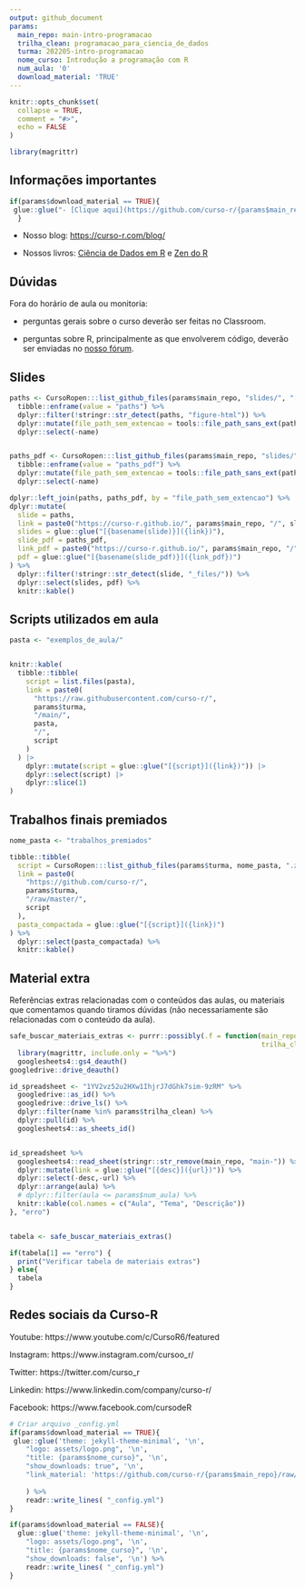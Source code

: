 ```yaml
---
output: github_document
params:
  main_repo: main-intro-programacao
  trilha_clean: programacao_para_ciencia_de_dados
  turma: 202205-intro-programacao
  nome_curso: Introdução a programação com R
  num_aula: '0'
  download_material: 'TRUE'
---
```


<!-- README.md is generated from README.Rmd. Please edit that file -->

```r
knitr::opts_chunk$set(
  collapse = TRUE,
  comment = "#>",
  echo = FALSE
)

library(magrittr)
```

## Informações importantes

```r
if(params$download_material == TRUE){
 glue::glue("- [Clique aqui](https://github.com/curso-r/{params$main_repo}/raw/master/material_do_curso.zip) para baixar o material do curso.")
  }
```

- Nosso blog: [https://curso-r.com/blog/](https://curso-r.com/blog/)

- Nossos livros: [Ciência de Dados em R](https://livro.curso-r.com/) e [Zen do R](https://curso-r.github.io/zen-do-r/)

## Dúvidas

Fora do horário de aula ou monitoria:

- perguntas gerais sobre o curso deverão ser feitas no Classroom.

- perguntas sobre R, principalmente as que envolverem código, deverão ser enviadas no [nosso fórum](https://discourse.curso-r.com/).


## Slides

```r
paths <- CursoRopen:::list_github_files(params$main_repo, "slides/", "[0-9]-.*html$") %>% 
  tibble::enframe(value = "paths") %>% 
  dplyr::filter(!stringr::str_detect(paths, "figure-html")) %>% 
  dplyr::mutate(file_path_sem_extencao = tools::file_path_sans_ext(paths)) %>% 
  dplyr::select(-name)


paths_pdf <- CursoRopen:::list_github_files(params$main_repo, "slides/", "[0-9]-.*pdf$") %>% 
  tibble::enframe(value = "paths_pdf") %>% 
  dplyr::mutate(file_path_sem_extencao = tools::file_path_sans_ext(paths_pdf)) %>%
  dplyr::select(-name)

dplyr::left_join(paths, paths_pdf, by = "file_path_sem_extencao") %>% 
dplyr::mutate(
  slide = paths,
  link = paste0("https://curso-r.github.io/", params$main_repo, "/", slide),
  slides = glue::glue("[{basename(slide)}]({link})"),
  slide_pdf = paths_pdf,
  link_pdf = paste0("https://curso-r.github.io/", params$main_repo, "/", slide_pdf),
  pdf = glue::glue("[{basename(slide_pdf)}]({link_pdf})")
) %>% 
  dplyr::filter(!stringr::str_detect(slide, "_files/")) %>%
  dplyr::select(slides, pdf) %>% 
  knitr::kable()
```


## Scripts utilizados em aula

```r
pasta <- "exemplos_de_aula/"


knitr::kable(
  tibble::tibble(
    script = list.files(pasta),
    link = paste0(
      "https://raw.githubusercontent.com/curso-r/",
      params$turma,
      "/main/",
      pasta,
      "/",
      script
    ) 
  ) |>
    dplyr::mutate(script = glue::glue("[{script}]({link})")) |>
    dplyr::select(script) |> 
    dplyr::slice(1)
)
```


## Trabalhos finais premiados

```r
nome_pasta <- "trabalhos_premiados"

tibble::tibble(
  script = CursoRopen:::list_github_files(params$turma, nome_pasta, ".zip|.rar"),
  link = paste0(
    "https://github.com/curso-r/",
    params$turma,
    "/raw/master/",
    script
  ),
  pasta_compactada = glue::glue("[{script}]({link})")
) %>% 
  dplyr::select(pasta_compactada) %>% 
  knitr::kable()
```



## Material extra

Referências extras relacionadas com o conteúdos das aulas, ou materiais que comentamos quando tiramos dúvidas (não necessariamente são relacionadas com o conteúdo da aula).

```r
safe_buscar_materiais_extras <- purrr::possibly(.f = function(main_repo = params$main_repo, 
                                                              trilha_clean = params$trilha_clean){
  library(magrittr, include.only = "%>%")
  googlesheets4::gs4_deauth()
googledrive::drive_deauth()

id_spreadsheet <- "1YV2vz52u2HXw1IhjrJ7dGhk7sim-9zRM" %>%
  googledrive::as_id() %>%
  googledrive::drive_ls() %>%
  dplyr::filter(name %in% params$trilha_clean) %>%
  dplyr::pull(id) %>%
  googlesheets4::as_sheets_id()


id_spreadsheet %>%
  googlesheets4::read_sheet(stringr::str_remove(main_repo, "main-")) %>%
  dplyr::mutate(link = glue::glue("[{desc}]({url})")) %>%
  dplyr::select(-desc,-url) %>%
  dplyr::arrange(aula) %>%
  # dplyr::filter(aula <= params$num_aula) %>%
  knitr::kable(col.names = c("Aula", "Tema", "Descrição")) 
}, "erro")


tabela <- safe_buscar_materiais_extras()

if(tabela[1] == "erro") {
  print("Verificar tabela de materiais extras")
} else{
  tabela
}

```

## Redes sociais da Curso-R


Youtube: https://www.youtube.com/c/CursoR6/featured

Instagram: https://www.instagram.com/cursoo_r/

Twitter: https://twitter.com/curso_r

Linkedin: https://www.linkedin.com/company/curso-r/

Facebook: https://www.facebook.com/cursodeR



```r
# Criar arquivo _config.yml
if(params$download_material == TRUE){
 glue::glue('theme: jekyll-theme-minimal', '\n',
    "logo: assets/logo.png", '\n',
    "title: {params$nome_curso}", '\n',
    "show_downloads: true", '\n',
    "link_material: 'https://github.com/curso-r/{params$main_repo}/raw/master/material_do_curso.zip'", '\n'
    
    ) %>%
    readr::write_lines( "_config.yml")
}

if(params$download_material == FALSE){
  glue::glue('theme: jekyll-theme-minimal', '\n',
    "logo: assets/logo.png", '\n',
    "title: {params$nome_curso}", '\n',
    "show_downloads: false", '\n') %>%
    readr::write_lines( "_config.yml")
}
```
